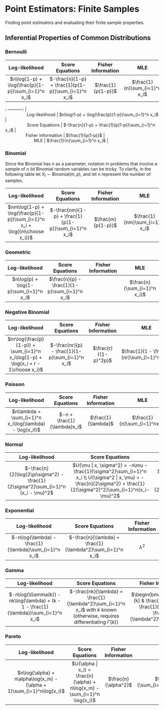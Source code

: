 # Point Estimators: Finite Samples {#point-estimators-finite-samples}

Finding point estimators and evaluating their finite sample properties.

## Inferential Properties of Common Distributions

### Bernoulli

|                   Log-likelihood                   |                   Score Equations                   | Fisher Information |              MLE              |
|:----------------:|:----------------:|:----------------:|:----------------:|
| $n\log(1-p) + \log(\frac{p}{1-p})\sum_{i=1}^n x_i$ | $-\frac{n}{1-p} + \frac{1}{p(1-p)}\sum_{i=1}^n x_i$ | $\frac{1}{p(1-p)}$ | $\frac{1}{n}\sum_{i=1}^n x_i$ |

| : -----------: |
|                   Log-likelihood                   | $n\log(1-p) + \log(\frac{p}{1-p})\sum_{i=1}^n x_i$ |
|                   Score Equations                  | $-\frac{n}{1-p} + \frac{1}{p(1-p)}\sum_{i=1}^n x_i$ |
|                  Fisher Information                | $\frac{1}{p(1-p)}$ |
|                         MLE                        | $\frac{1}{n}\sum_{i=1}^n x_i$ |

### Binomial

Since the Binomial has $n$ as a parameter, notation in problems that involve a *sample* of $n$ iid Binomial random variables can be tricky. To clarify, in the following table let $X_i \sim \text{Binomial}(m, p)$, and let $n$ represent the number of samples. 

|                   Log-likelihood                   |                   Score Equations                   | Fisher Information |              MLE              |
|:----------------:|:----------------:|:----------------:|:----------------:|
| $nm\log(1-p) + \log(\frac{p}{1-p})\sum_{i=1}^n x_i + \log({m\choose x_i})$ | $-\frac{nm}{1-p} + \frac{1}{p(1-p)}\sum_{i=1}^n x_i$ | $\frac{m}{p(1-p)}$ | $\frac{1}{nm}\sum_{i=1}^n x_i$ |


### Geometric

|                   Log-likelihood                   |                   Score Equations                   | Fisher Information |              MLE              |
|:----------------:|:----------------:|:----------------:|:----------------:|
| $n\log(p) + \log(1-p)\sum_{i=1}^n x_i$ | $\frac{n}{p} - \frac{1}{1-p}\sum_{i=1}^n x_i$ |  | $\frac{n}{\sum_{i=1}^n x_i}$ |

### Negative Binomial

|                   Log-likelihood                   |                   Score Equations                   | Fisher Information |              MLE              |
|:----------------:|:----------------:|:----------------:|:----------------:|
| $nr\log(\frac{p}{1-p}) + \sum_{i=1}^n x_i\log(1-p) + \log{x_i + r - 1\choose x_i}$ | $-\frac{nr}{p} - \frac{1}{1-p}\sum_{i=1}^n x_i$ | $\frac{r}{(1-p)^2p}$ | $\frac{1}{1 - \frac{1}{nr}\sum_{i=1}^nx_i}$ |

### Poisson

|                   Log-likelihood                   |                   Score Equations                   | Fisher Information |              MLE              |
|:----------------:|:----------------:|:----------------:|:----------------:|
| $n\lambda + \sum_{i=1}^n x_i\log(\lambda) - \log(x_i!)$ | $-n + \frac{1}{\lambda}x_i$ | $\frac{1}{\lambda}$ | $\frac{1}{n}\sum_{i=1}^nx_i$ |

### Normal

|                   Log-likelihood                   |                   Score Equations                   | Fisher Information |              MLE              |
|:----------------:|:----------------:|:----------------:|:----------------:|
| $-\frac{n}{2}\log(2\pi\sigma^2) - \frac{1}{2\sigma^2}\sum_{i=1}^n (x_i - \mu)^2$ | $U(\mu | x, \sigma^2) = -n\mu -\frac{1}{\sigma^2}\sum_{i=1}^n x_i \\ U(\sigma^2 | x, \mu) = -\frac{n}{2\sigma^2} + \frac{1}{2(\sigma^2)^2}\sum_{i=1}^n(x_i-\mu)^2$ | $\begin{bmatrix}\frac{1}{\sigma^2} & 0 \\ 0 & \frac{1}{2\sigma^4}\end{bmatrix}$ | $\frac{1}{n}\sum_{i=1}^nx_i$ |

### Exponential

|                   Log-likelihood                   |                   Score Equations                   | Fisher Information |              MLE              |
|:----------------:|:----------------:|:----------------:|:----------------:|
| $-n\log(\lambda) - \frac{1}{\lambda}\sum_{i=1}^n x_i$ | $-\frac{n}{\lambda} + \frac{1}{\lambda^2}\sum_{i=1}^n x_i$ | $\lambda^2$ | $\frac{1}{n}\sum_{i=1}^nx_i$ |

### Gamma

|                   Log-likelihood                   |                   Score Equations                   | Fisher Information |              MLE              |
|:----------------:|:----------------:|:----------------:|:----------------:|
| $-n\log(\Gamma(k)) - nk\log(\lambda) + (k - 1 - \frac{1}{\lambda})\sum_{i=1}^n x_i$ | $-\frac{nk}{\lambda} + \frac{1}{\lambda^2}\sum_{i=1}^n x_i$ with $k$ known (otherwise, requires differentiating $\Gamma(k)$) | $\begin{bmatrix}\psi^{(1)}(k) & \frac{1}{\lambda}\\ \frac{1}{\lambda} & \frac{k}{\lambda^2}\end{bmatrix}$ |  |

### Pareto

|                   Log-likelihood                   |                   Score Equations                   | Fisher Information |              MLE              |
|:----------------:|:----------------:|:----------------:|:----------------:|
| $n\log{\alpha} + n\alpha\log(x_m) - (\alpha + 1)\sum_{i=1}^n\log(x_i)$ | $U(\alpha | x_i) = \frac{n}{\alpha} + n\log(x_m) - \sum_{i=1}^n \log(x_i)$ | $\frac{n}{\alpha^2}$ | $\frac{n}{\sum_{i=1}^n\log(x_i)}$
